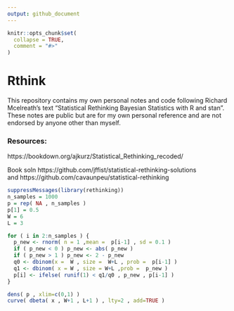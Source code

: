 ```yaml
---
output: github_document
---
```


<!-- README.md is generated from README.Rmd. Please edit that file -->

```r
knitr::opts_chunk$set(
  collapse = TRUE,
  comment = "#>"
)
```
# Rthink

<!-- badges: start -->
<!-- badges: end -->

This repository contains my own personal notes and code following Richard Mcelreath's text "Statistical Rethinking Bayesian Statistics with R and stan". These notes are public but are for my own personal reference and are not endorsed by anyone other than myself. 

### Resources: 
https://bookdown.org/ajkurz/Statistical_Rethinking_recoded/

Book soln
https://github.com/jffist/statistical-rethinking-solutions  
and 
https://github.com/cavaunpeu/statistical-rethinking

```r
suppressMessages(library(rethinking))
n_samples = 1000 
p = rep( NA , n_samples ) 
p[1] = 0.5
W = 6 
L = 3 

for ( i in 2:n_samples ) {
  p_new <- rnorm( n = 1 ,mean =  p[i-1] , sd = 0.1 )
  if ( p_new < 0 ) p_new <- abs( p_new )
  if ( p_new > 1 ) p_new <- 2 - p_new
  q0 <- dbinom(x =  W , size =  W+L , prob =  p[i-1] )
  q1 <- dbinom( x = W , size = W+L ,prob =  p_new )
  p[i] <- ifelse( runif(1) < q1/q0 , p_new , p[i-1] )
}

dens( p , xlim=c(0,1) )
curve( dbeta( x , W+1 , L+1 ) , lty=2 , add=TRUE )
```

